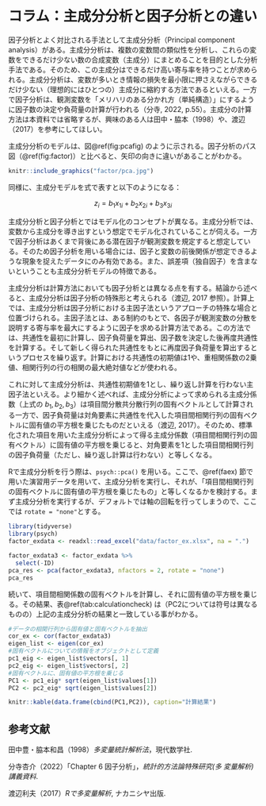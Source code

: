 # コラム：主成分分析と因子分析との違い{#pcafa}
因子分析とよく対比される手法として主成分分析（Principal component analysis）がある。主成分分析は、複数の変数間の類似性を分析し、これらの変数をできるだけ少ない数の合成変数（主成分）にまとめることを目的とした分析手法である。そのため、この主成分はできるだけ高い寄与率を持つことが求められる。主成分分析は、変数が多いとき情報の損失を最小限に押さえながらできるだけ少ない（理想的にはひとつの）主成分に縮約する方法であるといえる。一方で因子分析は、観測変数を「メリハリのある分かれ方（単純構造）」にするように因子数の決定や負荷量の計算が行われる（分寺, 2022, p.55）。主成分の計算方法は本資料では省略するが、興味のある人は田中・脇本（1998）や、渡辺（2017）を参考にしてほしい。

主成分分析のモデルは、図\@ref(fig:pcafig) のように示される。因子分析のパス図（\@ref(fig:factor)）と比べると、矢印の向きに違いがあることがわかる。
```r
knitr::include_graphics("factor/pca.jpg")
```
同様に、主成分モデルを式で表すと以下のようになる：

$$
z_i=b_1x_{1i}+b_2x_{2i}+b_3x_{3i}
$$

主成分分析と因子分析とではモデル化のコンセプトが異なる。主成分分析では、変数から主成分を導き出すという想定でモデル化されていることが伺える。一方で因子分析はあくまで背後にある潜在因子が観測変数を規定すると想定している。そのため因子分析を用いる場合には、因子と変数の前後関係が想定できるような現象を捉えたデータにのみ有効である。また、誤差項（独自因子）を含まないということも主成分分析モデルの特徴である。

主成分分析は計算方法においても因子分析とは異なる点を有する。結論から述べると、主成分分析は因子分析の特殊形と考えられる（渡辺, 2017 参照）。計算上では、主成分分析は因子分析における主因子法というアプローチの特殊な場合と位置づけられる。主因子法とは、ある制約のもとで、各因子が観測変数の分散を説明する寄与率を最大にするように因子を求める計算方法である。この方法では、共通性を最初に計算し、因子負荷量を算出、因子数を決定した後再度共通性を計算する。そして新しく得られた共通性をもとに再度因子負荷量を算出するというプロセスを繰り返す。計算における共通性の初期値は1や、重相関係数の2乗値、相関行列の行の相関の最大絶対値などが使われる。

これに対して主成分分析は、共通性初期値を1とし、繰り返し計算を行わない主因子法といえる。より細かく述べれば、主成分分析によって求められる主成分係数（上式の $b_1, b_2, b_3$）は項目間分散共分散行列の固有ベクトルとして計算される一方で、因子負荷量は対角要素に共通性を代入した項目間相関行列の固有ベクトルに固有値の平方根を乗じたものだといえる（渡辺, 2017）。そのため、標準化された項目を用いた主成分分析によって得る主成分係数（項目間相関行列の固有ベクトル）に固有値の平方根を乗じると、対角要素を1とした項目間相関行列の因子負荷量（ただし、繰り返し計算は行わない）と等しくなる。

Rで主成分分析を行う際は、`psych::pca()` を用いる。ここで、\@ref(faex) 節で用いた演習用データを用いて、主成分分析を実行し、それが、「項目間相関行列の固有ベクトルに固有値の平方根を乗じたもの」と等しくなるかを検討する。まず主成分分析を実行するが、デフォルトでは軸の回転を行ってしまうので、ここでは `rotate = "none"`とする。

```r
library(tidyverse)
library(psych)
factor_exdata <- readxl::read_excel("data/factor_ex.xlsx", na = ".")

factor_exdata3 <- factor_exdata %>% 
  select(-ID)
pca_res <- pca(factor_exdata3, nfactors = 2, rotate = "none")
pca_res
```

続いて、項目間相関係数の固有ベクトルを計算し、それに固有値の平方根を乗じる。その結果、表\@ref(tab:calculationcheck) は（PC2については符号は異なるものの）上記の主成分分析の結果と一致している事がわかる。

```r
#データの相関行列から固有値と固有ベクトルを抽出
cor_ex <- cor(factor_exdata3)
eigen_list <- eigen(cor_ex)
#固有ベクトルについての情報をオブジェクトとして定義
pc1_eig <- eigen_list$vectors[, 1]
pc2_eig <- eigen_list$vectors[, 2]
#固有ベクトルに、固有値の平方根を乗じる
PC1 <- pc1_eig* sqrt(eigen_list$values[1])
PC2 <- pc2_eig* sqrt(eigen_list$values[2])

knitr::kable(data.frame(cbind(PC1,PC2)), caption="計算結果")
```


## 参考文献

田中豊・脇本和昌（1998）*多変量統計解析法*，現代数学社.

分寺杏介（2022）「Chapter 6 因子分析」，*統計的方法論特殊研究(多 変量解析)講義資料*.

渡辺利夫（2017）*Rで多変量解析*, ナカニシヤ出版.
